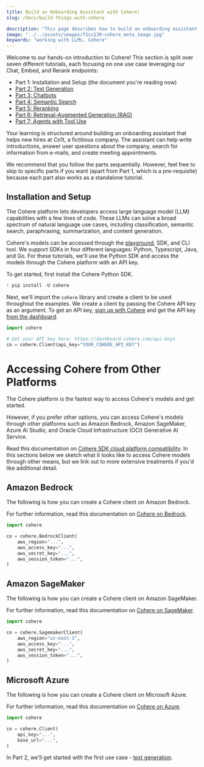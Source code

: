 ```yaml
---
title: Build an Onboarding Assistant with Cohere!
slug: /docs/build-things-with-cohere

description: "This page describes how to build an onboarding assistant with Cohere's large language models."
image: "../../assets/images/f1cc130-cohere_meta_image.jpg"  
keywords: "working with LLMs, Cohere"
---
```


Welcome to our hands-on introduction to Cohere! This section is split over seven different tutorials, each focusing on one use case leveraging our Chat, Embed, and Rerank endpoints:

- Part 1: Installation and Setup (the document you're reading now)
- [Part 2: Text Generation](/docs/text-generation-tutorial)
- [Part 3: Chatbots](/docs/building-a-chatbot-with-cohere)
- [Part 4: Semantic Search](/docs/semantic-search-with-cohere)
- [Part 5: Reranking](/docs/reranking-with-cohere)
- [Part 6: Retrieval-Augmented Generation (RAG)](/docs/rag-with-cohere)
- [Part 7: Agents with Tool Use](/docs/building-an-agent-with-cohere)

Your learning is structured around building an onboarding assistant that helps new hires at Co1t, a fictitious company. The assistant can help write introductions, answer user questions about the company, search for information from e-mails, and create meeting appointments.

We recommend that you follow the parts sequentially. However, feel free to skip to specific parts if you want (apart from Part 1, which is a pre-requisite) because each part also works as a standalone tutorial.

## Installation and Setup

The Cohere platform lets developers access large language model (LLM) capabilities with a few lines of code. These LLMs can solve a broad spectrum of natural language use cases, including classification, semantic search, paraphrasing, summarization, and content generation.

Cohere's models can be accessed through the [playground](https://dashboard.cohere.ai/playground/generate?model=xlarge&__hstc=14363112.d9126f508a1413c0edba5d36861c19ac.1701897884505.1722364657840.1722366723691.56&__hssc=14363112.1.1722366723691&__hsfp=3560715434), SDK, and CLI tool. We support SDKs in four different languages: Python, Typescript, Java, and Go. For these tutorials, we'll use the Python SDK and access the models through the Cohere platform with an API key.

To get started, first install the Cohere Python SDK.

```python PYTHON
! pip install -U cohere
```

Next, we'll import the `cohere` library and create a client to be used throughout the examples. We create a client by passing the Cohere API key as an argument. To get an API key, [sign up with Cohere](https://dashboard.cohere.com/welcome/register) and get the API key [from the dashboard](https://dashboard.cohere.com/api-keys).

```python PYTHON
import cohere

# Get your API key here: https://dashboard.cohere.com/api-keys
co = cohere.Client(api_key="YOUR_COHERE_API_KEY")
```

# Accessing Cohere from Other Platforms

The Cohere platform is the fastest way to access Cohere's models and get started.

However, if you prefer other options, you can access Cohere's models through other platforms such as Amazon Bedrock, Amazon SageMaker, Azure AI Studio, and Oracle Cloud Infrastructure (OCI) Generative AI Service.

Read this documentation on [Cohere SDK cloud platform compatibility](/docs/cohere-works-everywhere). In this sections below we sketch what it looks like to access Cohere models through other means, but we link out to more extensive treatments if you'd like additional detail.

## Amazon Bedrock

The following is how you can create a Cohere client on Amazon Bedrock.

For further information, read this documentation on [Cohere on Bedrock](/docs/cohere-on-aws#amazon-bedrock).

```python PYTHON
import cohere

co = cohere.BedrockClient(
    aws_region="...",
    aws_access_key="...",
    aws_secret_key="...",
    aws_session_token="...",
)
```

## Amazon SageMaker

The following is how you can create a Cohere client on Amazon SageMaker.

For further information, read this documentation on [Cohere on SageMaker](/docs/cohere-on-aws#amazon-sagemaker).

```python PYTHON
import cohere

co = cohere.SagemakerClient(
    aws_region="us-east-1",
    aws_access_key="...",
    aws_secret_key="...",
    aws_session_token="...",
)
```

## Microsoft Azure

The following is how you can create a Cohere client on Microsoft Azure.

For further information, read this documentation on [Cohere on Azure](/docs/cohere-on-microsoft-azure).

```python PYTHON
import cohere

co = cohere.Client(
    api_key="...",
    base_url="...",
)
```

In Part 2, we'll get started with the first use case - [text generation](/docs/text-generation-tutorial).

